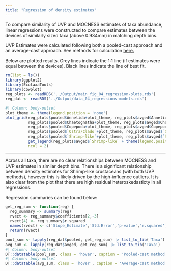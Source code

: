 ```yaml
---
title: "Regression of density estimates"
---
```


To compare similarity of UVP and MOCNESS estimates of taxa abundance, linear regressions were constructed to compare estimates between the devices of similarly sized taxa (above 0.934mm) in matching depth bins.

UVP Estimates were calculated following both a pooled-cast approach and an average-cast approach. See methods for calculation [here.](./main_analysis_03.html) 

Below are plotted results. Grey lines indicate the 1:1 line (if estimates were equal between the devices). Black lines indicate the line of best fit.

```r
rm(list = ls())
library(ggplot2)
library(EcotaxaTools)
library(cowplot)
reg_plots <- readRDS('../Output/main_fig_04_regression-plots.rds')
reg_dat <- readRDS('../Output/data_04_regressions-models.rds')
```

```r
#| Column: body-outset
plot_theme <- theme(legend.position = 'none')
plot_grid(reg_plots$pooled$Annelida+plot_theme, reg_plots$avged$Annelida+plot_theme,
          reg_plots$pooled$Chaetognatha+plot_theme, reg_plots$avged$Chaetognatha+plot_theme,
          reg_plots$pooled$Copepoda+plot_theme, reg_plots$avged$Copepoda+plot_theme,
          reg_plots$pooled$`Ostra/Clado`+plot_theme, reg_plots$avged$`Ostra/Clado`+plot_theme,
          reg_plots$pooled$`Shrimp-like`+plot_theme, reg_plots$avged$`Shrimp-like`+ plot_theme,
          get_legend(reg_plots$avged$`Shrimp-like` + theme(legend.position = 'right')),
          ncol = 2)
```

***
Across all taxa, there are no clear relationships between MOCNESS and UVP estimates in similar depth bins. There is a significant relationship between density estimates for Shrimp-like crustaceans (with both UVP methods), however this is likely driven by the high-influence outliers. It is also clear from the plot that there are high residual heteroskedasticty in all regressions. 


Regression summaries can be found below:
```R
get_reg_sum <- function(reg) {
  reg_summary <- summary(reg)
  rvect <- reg_summary$coefficients[2,-3]
  rvect[4] <- reg_summary$r.squared
  names(rvect) <- c('Slope_Estimate','Std.Error','p-value','r.squared')
  return(rvect)
}
pool_sum <- lapply(reg_dat$pooled, get_reg_sum) |> list_to_tib('Taxa')
avg_sum <- lapply(reg_dat$avged, get_reg_sum) |> list_to_tib('Taxa')
#| Column: body-outset
DT::datatable(pool_sum, class = 'hover', caption = 'Pooled-cast method UVP vs MOCNESS regression output')
#| Column: body-outset
DT::datatable(avg_sum, class = 'hover', caption = 'Average-cast method UVP vs MOCNESS regression output')
```
